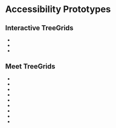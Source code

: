 
<Meta title="Concepts/Developer/Accessibility/Prototypes/List of prototypes" />

# Accessibility Prototypes

## Interactive TreeGrids

- <FullscreenLink content="TreeGrid with Escape Inputs" parent={parentPath} story="tree-grid-with-escape-inputs" />
- <FullscreenLink content="TreeGrid with Enter Inputs" parent={parentPath} story="tree-grid-with-enter-inputs" />
- <FullscreenLink
    content="TreeGrid with Wrapped Components"
    parent={parentPath}
    story="tree-grid-with-wrapped-components"
  />

## Meet TreeGrids

- <FullscreenLink
    content="Using Grids Active Only Entire Row Navigation"
    parent={parentPath}
    story="using-grids-active-only-entire-row-narration"
  />
- <FullscreenLink
    content="Using Grids Active Only Combined Navigation"
    parent={parentPath}
    story="using-grids-active-only-combined-navigation"
  />
- <FullscreenLink
    content="Using Grids Active Only Row Navigation"
    parent={parentPath}
    story="using-grids-active-only-row-navigation"
  />
- <FullscreenLink content="Using Grids Row Navigation" parent={parentPath} story="using-grids-row-navigation" />
- <FullscreenLink
    content="Using Stitched Grids Row Navigation"
    parent={parentPath}
    story="using-stitched-grids-row-navigation"
  />
- <FullscreenLink
    content="Using Grids First Cell Navigation"
    parent={parentPath}
    story="using-grids-first-cell-navigation"
  />
- <FullscreenLink content="Using Grids Cell Navigation" parent={parentPath} story="using-grids-cell-navigation" />
- <FullscreenLink content="Using Lists With Actions" parent={parentPath} story="using-lists-with-actions" />
- <FullscreenLink content="Using Lists" parent={parentPath} story="using-lists" />
